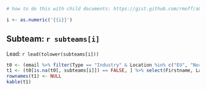 ```r
# how to do this with child documents: https://gist.github.com/rmoff/a043676a2f084b81a434

i <- as.numeric('{{i}}')
```

## Subteam: `r subteams[i]`

Lead: `r lead(tolower(subteams[i]))`

```r
t0 <- (email %>% filter(Type == "Industry" & Location %in% c("EU", "NorAm")) %>% arrange(Location, Institution))
t1 <- (t0[is.na(t0[, subteams[i]]) == FALSE, ] %>% select(Firstname, Lastname, Institution, Location))
rownames(t1) <- NULL
kable(t1) 
```